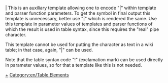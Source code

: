 <includeonly>|</includeonly><noinclude>
This is an auxiliary template allowing one to encode "|" within template and parser function parameters. To get the symbol in final output this template is unnecessary, better use "&#124;" which is rendered the same. Use this template in parameter values of templates and parser functions of which the result is used in table syntax, since this requires the "real" pipe character.

This template cannot be used for putting the character as text in a wiki table; in that case, again, <nowiki>"&#124;"</nowiki> can be used.

Note that the table syntax code "!" (exclamation mark) can be used directly in parameter values, so for that a template like this is not needed.
[[Category:en/Templates|+]][[Category:en/Table Elements]]</noinclude>